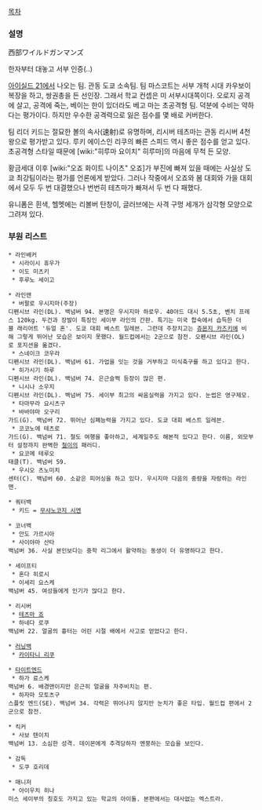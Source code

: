 [[목차]]
=== 설명 ===
西部ワイルドガンマンズ

한자부터 대놓고 서부 인증(..)

[[아이실드 21]]에서 나오는 팀. 관동 도쿄 소속팀. 팀 마스코트는 서부 개척 시대 카우보이 복장을 하고, 쌍권총을 든 선인장. 그래서 학교 컨셉은 미 서부시대쪽이다. 오로지 공격에 살고, 공격에 죽는, 베이는 한이 있더라도 베고 마는 초공격형 팀. 덕분에 수비는 약하다는 평가이다. 하지만 우수한 공격력으로 잃은 점수를 몇 배로 커버한다.

팀 리더 키드는 절묘한 볼의 속사(速射)로 유명하며, 리시버 테츠마는 관동 리시버 4천왕으로 평가받고 있다. 루키 에이스인 리쿠의 빠른 스피드 역시 좋은 점수를 얻고 있다. 초공격형 스타일 때문에 [wiki:"히루마 요이치" 히루마]의 마음에 무척 든 모양.

황금세대 이후 [wiki:"오죠 화이트 나이츠" 오죠]가 부진에 빠져 있을 때에는 사실상 도쿄 최강팀이라는 평가를 언론에게 받았다. 그러나 작중에서 오죠와 봄 대회와 가을 대회에서 모두 두 번 대결했으나 번번히 테츠마가 빠져서 두 번 다 패했다.

유니폼은 흰색, 헬멧에는 리볼버 탄창이, 글러브에는 사격 구멍 세개가 삼각형 모양으로 그려져 있다.

=== 부원 리스트 ===
 * 라인배커
  * 시라이시 휴우가
  * 이도 미츠키
  * 후루노 세이고

 * 라인맨
  * 버팔로 우시지마(주장)
 디펜시브 라인(DL). 백넘버 94. 본명은 우시지마 하로우. 40야드 대시 5.5초, 벤치 프레스 120kg. 두건과 장발이 특징인 세이부 라인의 간판. 특기는 미국 합숙에서 습득한 더블 래리어트 '듀얼 혼'. 도쿄 대회 베스트 일레븐. 그런데 주장치고는 [[쥬몬지 카즈키]]에 비해 그렇게 뛰어난 모습은 보이지 못했다. 월드컵에서는 2군으로 참전. 오펜시브 라인(OL)로 포지션을 옮겼다.
  * 스네이크 코우라
 디펜시브 라인(DL). 백넘버 61. 가업을 잇는 것을 거부하고 미식축구를 하고 있다고 한다.
  * 히가시기 하루
 디펜시브 라인(DL). 백넘버 74. 은근슬쩍 등장이 많은 편.
  * 니시나 소우지
 디펜시브 라인(DL). 백넘버 75. 세이부 최고의 싸움실력을 가지고 있다. 눈썹은 영구제모.
  * 타마무라 요시츠구
  * 바바야마 오구리
 가드(G). 백넘버 72. 뛰어난 심폐능력을 가지고 있다. 도쿄 대회 베스트 일레븐.
  * 코코노에 테츠로
 가드(G). 백넘버 71. 철도 여행을 좋아하고, 세계일주도 해본적 있다고 한다. 이름, 외모부터 설정까지 완벽한 [[철이]]의 패러디.
  * 요코메 테루오
 태클(T). 백넘버 59.
  * 우시오 츠노미치
 센터(C). 백넘버 60. 소같은 피어싱을 하고 있다. 우시지마 다음의 중량을 자랑하는 라인맨.

 * 쿼터백
  * 키드 = [[무샤노코지 시엔]]

 * 코너백
  * 안도 가르시아
  * 사이야마 산타
 백넘버 36. 사실 본인보다는 중학 리그에서 활약하는 동생이 더 유명하다고 한다.

 * 세이프티
  * 혼다 히로시
  * 이세리 요스케
 백넘버 45. 여성들에게 인기가 많다고 한다.

 * 리시버
  * [[테츠마 죠]]
  * 하네다 로쿠
 백넘버 22. 얼굴의 흉터는 어린 시절 배에서 사고로 얻었다고 한다.

 * [[러닝백]]
  * [[카이타니 리쿠]]

 * [[타이트엔드]]
  * 하가 료스케
 백넘버 6. 배경맨이지만 은근히 얼굴을 자주비치는 편.
  * 하자마 모토츠구
 스플릿 엔드(SE). 백넘버 34. 각력은 뛰어나지 않지만 눈치가 좋은 타입. 월드컵 편에서 2군으로 참전.

 * 킥커
  * 사보 텐이치
 백넘버 13. 소심한 성격. 데이몬에게 추격당하자 멘붕하는 모습을 보인다. 

 * 감독
  * 도쿠 호리데

 * 매니저
  * 아이우치 히나
 미스 세이부의 칭호도 가지고 있는 학교의 아이돌. 본편에서는 대사없는 엑스트라.
